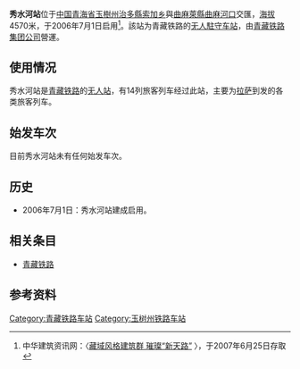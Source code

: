 '''秀水河站'''位于[[中国|中国]][[青海省|青海省]][[玉樹藏族自治州|玉樹州]][[治多縣|治多縣]][[索加乡|索加乡]]與[[曲麻萊縣|曲麻萊縣]][[曲麻河口|曲麻河口]]交匯，[[海拔|海拔]]4570米，于2006年7月1日启用<ref name="r1">中华建筑资讯网：〈[http://www.rpccn.com/news/33/200673162447.htm 藏域风格建筑群 璀璨“新天路”] {{webarchive|url=https://web.archive.org/web/20070930190113/http://www.rpccn.com/news/33/200673162447.htm |date=2007-09-30 }}〉，于2007年6月25日存取</ref>。該站为青藏铁路的[[无人站|无人駐守车站]]，由[[青藏铁路集团公司|青藏铁路集团公司]]營運。

==使用情况==
秀水河站是[[青藏铁路|青藏铁路]]的[[无人站|无人站]]，有14列旅客列车经过此站，主要为[[拉萨站|拉萨]]到发的各类旅客列车。

==始发车次==
目前秀水河站未有任何始发车次。

==历史==
*2006年7月1日：秀水河站建成启用。

==相关条目==
*[[青藏铁路|青藏铁路]]

==参考资料==
<div class="references-2column">
<references/>
</div>

{{China-rail-stub}}
{{Railwaystation-stub}}
{{青藏铁路}}

[[Category:青藏铁路车站|Category:青藏铁路车站]]
[[Category:玉树州铁路车站|Category:玉树州铁路车站]]
